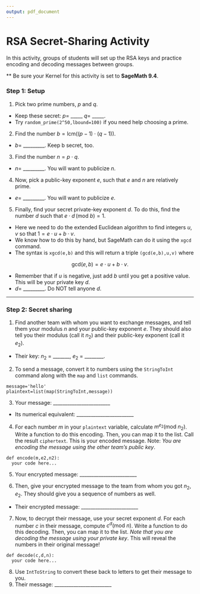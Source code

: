 ```yaml
---
output: pdf_document
---
```


# RSA Secret-Sharing Activity

In this activity, groups of students will set up the RSA keys and practice encoding and decoding messages between groups.

** Be sure your Kernel for this activity is set to **SageMath 9.4**.

### Step 1: Setup

1. Pick two prime numbers, $p$ and $q$.

- Keep these secret: $p =$ \_\_\_\_\_ $q =$ \_\_\_\_\_.
- Try `random_prime(2^50,lbound=100)` if you need help choosing a prime.

2. Find the number $b = \text{lcm} ((p-1)\cdot(q-1))$.

- $b =$ \_\_\_\_\_\_\_\_\_. Keep b secret, too.

3. Find the number $n = p\cdot q$.

- $n =$ \_\_\_\_\_\_\_\_\_. You will want to
    publicize $n$.

4. Now, pick a public-key exponent $e$, such that $e$ and $n$ are relatively prime.

- $e =$ \_\_\_\_\_\_\_\_\_.  You will want to publicize $e$.

5. Finally, find your secret private-key exponent $d$. To do this, find
   the number $d$ such that $e\cdot d\, (\text{mod } b) = 1$.

- Here we need to do the extended Euclidean algorithm to find integers $u,v$ so that $1=e\cdot u + b\cdot v$.
- We know how to do this by hand, but SageMath can do it using the `xgcd` command.
- The syntax is `xgcd(e,b)` and this will return a triple `(gcd(e,b),u,v)` where

$$
\text{gcd}(e,b)=e\cdot u + b\cdot v.
$$

- Remember that if $u$ is negative, just add $b$ until you get a positive value.  This will be your private key $d$.
- $d =$ \_\_\_\_\_\_\_\_\_. Do NOT tell anyone $d$.

---
\newpage

### Step 2: Secret sharing

1. Find another team with whom you want to exchange messages, and tell them your modulus $n$ and your public-key exponent $e$. They should also tell you their modulus (call it $n_2$) and their public-key exponent (call it $e_2$).

- Their key: $n_2$ = \_\_\_\_\_\_\_, $e_2$ = \_\_\_\_\_\_\_\_.

2. To send a message, convert it to numbers using the `StringToInt` command along with the `map` and `list` commands.

```
message='hello'
plaintext=list(map(StringToInt,message))
```

3. Your message: \_\_\_\_\_\_\_\_\_\_\_\_\_\_\_\_\_\_\_\_\_\_\_\_

- Its numerical equivalent: \_\_\_\_\_\_\_\_\_\_\_\_\_\_\_\_\_\_\_\_\_\_\_\_

4. For each number $m$ in your `plaintext` variable, calculate $m^{e_2} (\text{mod } n_2)$. Write a function\footnote{You can use the command \texttt{pow(m,e,n) for large integers.} to efficiently compute $m^e (\text{mod } n)$.} to do this encoding.  Then, you can map it to the list.  Call the result `ciphertext`.  This is your encoded message.  Note: _You are encoding the message using the other team's public key_.

```
def encode(m,e2,n2):
  your code here...
```

5. Your encrypted message: \_\_\_\_\_\_\_\_\_\_\_\_\_\_\_\_\_\_\_\_\_\_\_\_

6. Then, give your encrypted message to the team from whom you got $n_2,e_2$. They should give you a sequence of numbers as well.

- Their encrypted message: \_\_\_\_\_\_\_\_\_\_\_\_\_\_\_\_\_\_\_\_\_\_\_\_

7. Now, to decrypt their message, use your secret exponent $d$. For each
   number $c$ in their message, compute $c^{d} (\text{mod } n)$. Write a function to do this decoding.  Then, you can map it to the list.  _Note that you are decoding the message using your private key_.
   This will reveal the numbers in their original message!

```
def decode(c,d,n):
  your code here...
```

8. Use `IntToString` to convert these back to letters to get their message to you.
9. Their message: \_\_\_\_\_\_\_\_\_\_\_\_\_\_\_\_\_\_\_\_\_\_\_\_
